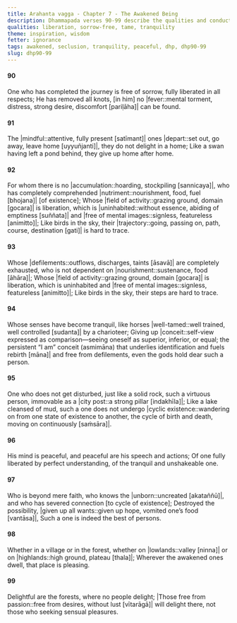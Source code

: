 ```yaml
---
title: Arahanta vagga - Chapter 7 - The Awakened Being
description: Dhammapada verses 90-99 describe the qualities and conduct of the Arahant, a fully awakened being who has reached the end of the path. Free from defilements and clinging, their actions leave no trace, like birds in the sky. At peace and delighting in solitude, wherever they dwell becomes a place of beauty.
qualities: liberation, sorrow-free, tame, tranquility
theme: inspiration, wisdom
fetter: ignorance
tags: awakened, seclusion, tranquility, peaceful, dhp, dhp90-99
slug: dhp90-99
---
```


#### 90

One who has completed the journey is free of sorrow,
fully liberated in all respects;
He has removed all knots,
[in him] no |fever::mental torment, distress, strong desire, discomfort [pariḷāha]| can be found.

#### 91

The |mindful::attentive, fully present [satīmant]| ones |depart::set out, go away, leave home [uyyuñjanti]|,
they do not delight in a home;
Like a swan having left a pond behind,
they give up home after home.

#### 92

For whom there is no |accumulation::hoarding, stockpiling [sannicaya]|,
who has completely comprehended |nutriment::nourishment, food, fuel [bhojana]| [of existence];
Whose |field of activity::grazing ground, domain [gocara]| is liberation,
which is |uninhabited::without essence, abiding of emptiness [suññata]| and |free of mental images::signless, featureless [animitto]|;
Like birds in the sky,
their |trajectory::going, passing on, path, course, destination [gati]| is hard to trace.

#### 93

Whose |defilements::outflows, discharges, taints [āsavā]| are completely exhausted,
who is not dependent on |nourishment::sustenance, food [āhāra]|;
Whose |field of activity::grazing ground, domain [gocara]| is liberation,
which is uninhabited and |free of mental images::signless, featureless [animitto]|;
Like birds in the sky,
their steps are hard to trace.

#### 94

Whose senses have become tranquil,
like horses |well-tamed::well trained, well controlled [sudanta]| by a charioteer;
Giving up |conceit::self-view expressed as comparison—seeing oneself as superior, inferior, or equal; the persistent “I am” conceit (asmimāna) that underlies identification and fuels rebirth [māna]| and free from defilements,
even the gods hold dear such a person.

#### 95

One who does not get disturbed, just like a solid rock,
such a virtuous person, immovable as a |city post::a strong pillar [indakhīla]|;
Like a lake cleansed of mud,
such a one does not undergo |cyclic existence::wandering on from one state of existence to another, the cycle of birth and death, moving on continuously [saṁsāra]|.

#### 96

His mind is peaceful,
and peaceful are his speech and actions;
Of one fully liberated by perfect understanding,
of the tranquil and unshakeable one.

#### 97

Who is beyond mere faith, who knows the |unborn::uncreated [akataññū]|,
and who has severed connection [to cycle of existence];
Destroyed the possibility, |given up all wants::given up hope, vomited one’s food [vantāsa]|,
Such a one is indeed the best of persons.

#### 98

Whether in a village or in the forest,
whether on |lowlands::valley [ninna]| or on |highlands::high ground, plateau [thala]|;
Wherever the awakened ones dwell,
that place is pleasing.

#### 99

Delightful are the forests,
where no people delight;
|Those free from passion::free from desires, without lust [vītarāgā]| will delight there,
not those who seeking sensual pleasures.